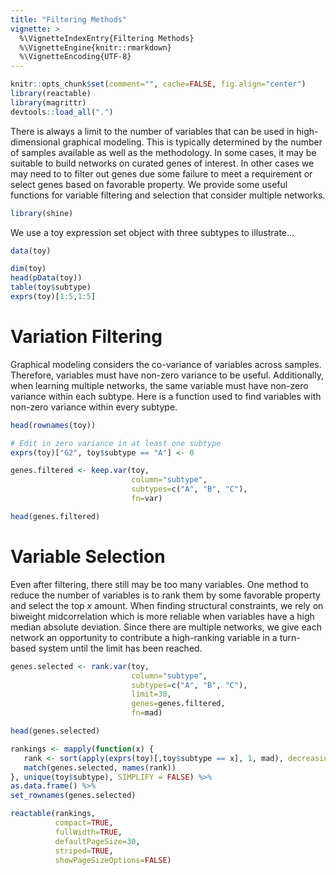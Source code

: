 ```yaml
---
title: "Filtering Methods"
vignette: >
  %\VignetteIndexEntry{Filtering Methods}
  %\VignetteEngine{knitr::rmarkdown}
  %\VignetteEncoding{UTF-8}
---
```


```r
knitr::opts_chunk$set(comment="", cache=FALSE, fig.align="center")
library(reactable)
library(magrittr)
devtools::load_all(".")
```

There is always a limit to the number of variables that can be used in high-dimensional graphical modeling. This is typically determined by the number of samples available as well as the methodology. In some cases, it may be suitable to build networks on curated genes of interest. In other cases we may need to to filter out genes due some failure to meet a requirement or select genes based on favorable property. We provide some useful functions for variable filtering and selection that consider multiple networks.

```r
library(shine)
```

We use a toy expression set object with three subtypes to illustrate...

```r
data(toy)
```

```r
dim(toy)
head(pData(toy))
table(toy$subtype)
exprs(toy)[1:5,1:5]
```

# Variation Filtering

Graphical modeling considers the co-variance of variables across samples. Therefore, variables must have non-zero variance to be useful. Additionally, when learning multiple networks, the same variable must have non-zero variance within each subtype. Here is a function used to find variables with non-zero variance within every subtype.

```r
head(rownames(toy))

# Edit in zero variance in at least one subtype
exprs(toy)["G2", toy$subtype == "A"] <- 0

genes.filtered <- keep.var(toy, 
                           column="subtype", 
                           subtypes=c("A", "B", "C"), 
                           fn=var)

head(genes.filtered)
```

# Variable Selection

Even after filtering, there still may be too many variables. One method to reduce the number of variables is to rank them by some favorable property and select the top *x* amount. When finding structural constraints, we rely on biweight midcorrelation which is more reliable when variables have a high median absolute deviation. Since there are multiple networks, we give each network an opportunity to contribute a high-ranking variable in a turn-based system until the limit has been reached.

```r
genes.selected <- rank.var(toy, 
                           column="subtype",
                           subtypes=c("A", "B", "C"), 
                           limit=30, 
                           genes=genes.filtered, 
                           fn=mad)

head(genes.selected)
```

```r
rankings <- mapply(function(x) {
   rank <- sort(apply(exprs(toy)[,toy$subtype == x], 1, mad), decreasing=TRUE)
   match(genes.selected, names(rank))
}, unique(toy$subtype), SIMPLIFY = FALSE) %>%
as.data.frame() %>%
set_rownames(genes.selected)
```

```r
reactable(rankings,
          compact=TRUE, 
          fullWidth=TRUE,
          defaultPageSize=30,
          striped=TRUE,
          showPageSizeOptions=FALSE)
```
